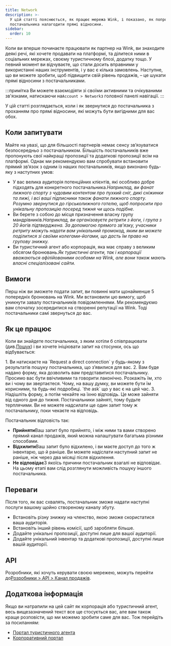 ```yaml
---
title: Network
description: >-
  У цій статті пояснюється, як працює мережа Wink, і показано, як попросити
  постачальника налагодити прямі відносини.
sidebar:
  order: 10
---
```


Коли ви вперше починаєте працювати як партнер на Wink, ви знаходите деякі речі, які хочете продавати на платформі, та ділитеся ними в соціальних мережах, своєму туристичному блозі, додатку тощо.
У певний момент ви відчуваєте, що стали досить вправними у використанні наших інструментів, і у вас є кілька замовлень.
Наступне, що ви можете зробити, щоб підвищити свій рівень продажів, – це шукати прямі відносини з постачальниками.

:::примітка
Ви можете взаємодіяти зі своїми активними та очікуваними зв'язками, натискаючи на`Account > Network`з головної панелі навігації.
:::

У цій статті розглядається, коли і як звернутися до постачальника з проханням про прямі відносини, які можуть бути вигідними для вас обох.

## Коли запитувати

Майте на увазі, що для більшості партнерів немає сенсу зв’язуватися безпосередньо з постачальником. Більшість постачальників вже пропонують свої найкращі пропозиції та додаткові пропозиції всім на платформі.
Однак ми рекомендуємо вам спробувати встановити прямий зв’язок з одним із наших постачальників, якщо виконано будь-яку з наступних умов:

* У вас велика аудиторія потенційних клієнтів, які особливо добре підходять для конкретного постачальника.*Наприклад, ви фанат лижного спорту з чудовим контентом про пухкий сніг, дикі сніжинки та лижі, і всі ваші підписники також фанати лижного спорту. Розумно звернутися до гірськолижного готелю, щоб попросити про унікальну пропозицію посеред тижня чи щось подібне.*
* Ви берете з собою до місця призначення власну групу мандрівників.*Наприклад, ви організовуєте ретрити з йоги, і група з 20 йогів підтверджена. За допомогою прямого зв'язку, учасники ретриту можуть надати вам унікальний промокод, яким ви можете поділитися зі своїми колегами-йогами, що дасть їм право на групову знижку.*
* Ви туристичний агент або корпорація, яка має справу з великим обсягом бронювань.*Як туристичні агенти, так і корпорації вважаються афілійованими особами на Wink, але вони також мають власні спеціалізовані сайти.*

## Вимоги

Перш ніж ви зможете подати запит, ви повинні мати щонайменше 5 попередніх бронювань на Wink.
Ми встановили цю вимогу, щоб уникнути завалу постачальників повідомленнями. Ми рекомендуємо вам спочатку зосередитися на створенні репутації на Wink. Тоді постачальники самі звернуться до вас.

## Як це працює

Коли ви знайдете постачальника, з яким хотіли б співпрацювати (див.[Пошук](/studio/search/)) і ви хочете ініціювати запит на стосунки, ось що відбувається:

<Steps>
  1. Ви натискаєте на `Request a direct connection` у будь-якому з результатів пошуку постачальника, що з’явилися для вас.
  2. Вам буде надано форму, яка дозволить вам представитися постачальнику. Просимо вас бути ввічливими та говорити лаконічно. Розкажіть їм, хто ви і чому ви звертаєтеся. Чому, на вашу думку, ви можете бути їм корисними, та будь-які подробиці. `the ask` що у вас є на цей час.
  3. Надішліть форму, а потім чекайте на їхню відповідь. Це може зайняти від одного дня до тижня. Постачальники зайняті, тому будьте терплячими. Ви не можете надсилати ще один запит тому ж постачальнику, поки чекаєте на відповідь.
</Steps>


Постачальник відповість так:

* **Прийняти**Ваш запит було прийнято, і між ними та вами створено прямий канал продажів, який можна налаштувати багатьма різними способами.
* **Відхилити**Ваш запит було відхилено, і ви маєте доступ до того ж інвентарю, що й раніше. Ви можете надіслати наступний запит не раніше, ніж через два місяці після відхилення.
* **Не відповідає**З якоїсь причини постачальник взагалі не відповідає. На цьому етапі вам слід розглянути можливість пошуку іншого постачальника.

## Переваги

Після того, як вас схвалять, постачальник зможе надати наступні послуги вашому щойно створеному каналу збуту.

* Встановіть різну знижку на членство, якою зможе скористатися ваша аудиторія.
* Встановіть інший рівень комісії, щоб заробляти більше.
* Додайте унікальні пропозиції, доступні лише для вашої аудиторії.
* Додайте унікальний інвентар та додаткові пропозиції, доступні лише вашій аудиторії.

## API

Розробники, які хочуть керувати своєю мережею, можуть перейти до[Розробники > API > Канал продажів](/developers/apis/#sales-channel-api).

## Додаткова інформація

Якщо ви натрапили на цей сайт як корпорація або туристичний агент, весь вищезазначений текст все ще стосується вас, але вам також краще розповісти, що ми можемо зробити саме для вас. Тож перейдіть за посиланням:

* [Портал туристичного агента](/travel-agent/what-is-agent/)
* [Корпоративний портал](/corporate/what-is-group/)

